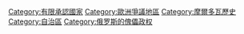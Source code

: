 {{Commonscat|Transnistria}}
{{Catmore}}

{{DEFAULTSORT:Dniestr}}
[[Category:有限承認國家|Category:有限承認國家]]
[[Category:歐洲爭議地區|Category:歐洲爭議地區]]
[[Category:摩爾多瓦歷史|Category:摩爾多瓦歷史]]
[[Category:自治區|Category:自治區]]
[[Category:俄罗斯的傀儡政权|Category:俄罗斯的傀儡政权]]
